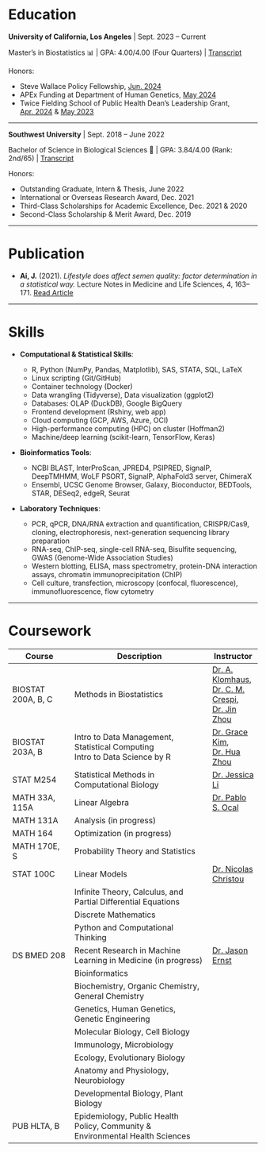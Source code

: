 


# Education


**University of California, Los Angeles** | Sept. 2023 – Current


\newline
Master's in Biostatistics 📊 | GPA: 4.00/4.00 (Four Quarters) | [Transcript](assets/09.19_transcript.pdf)



Honors:  

  + Steve Wallace Policy Fellowship, [Jun. 2024](assets/Offer_Steve_Wallace_Fellows.pdf)
  + APEx Funding at Department of Human Genetics, [May 2024](assets/APEx_Funding.pdf)
  + Twice Fielding School of Public Health Dean’s Leadership Grant, [Apr. 2024](assets/Jiachen_Ai_Dean's_Leadership_Grant.pdf) & [May 2023](assets/Ai,Jiachen_DLG_Continuing.pdf)

---

**Southwest University** | Sept. 2018 – June 2022

\newline
Bachelor of Science in Biological Sciences 🧬 | GPA: 3.84/4.00 (Rank: 2nd/65) | [Transcript](assets/Jiachen_Ai_WES_report.pdf)


Honors:  

  -  Outstanding Graduate, Intern & Thesis, June 2022  
  -  International or Overseas Research Award, Dec. 2021  
  -  Third-Class Scholarships for Academic Excellence, Dec. 2021 & 2020  
  -  Second-Class Scholarship & Merit Award, Dec. 2019  







---

# Publication

- **Ai, J.** (2021). *Lifestyle does affect semen quality: factor determination in a statistical way.* Lecture Notes in Medicine and Life Sciences, 4, 163–171. [Read Article](https://www.clausiuspress.com/conference/article/artId/7114.html)

---



# Skills

- **Computational & Statistical Skills**:  

  + R, Python (NumPy, Pandas, Matplotlib), SAS, STATA, SQL, LaTeX 
  + Linux scripting (Git/GitHub)
  + Container technology (Docker)
  + Data wrangling (Tidyverse), Data visualization (ggplot2)
  + Databases: OLAP (DuckDB), Google BigQuery
  + Frontend development (Rshiny, web app)
  + Cloud computing (GCP, AWS, Azure, OCI)
  + High-performance computing (HPC) on cluster (Hoffman2)
  + Machine/deep learning (scikit-learn, TensorFlow, Keras)

- **Bioinformatics Tools**:

  + NCBI BLAST, InterProScan, JPRED4, PSIPRED, SignalP, DeepTMHMM, WoLF PSORT, SignalP, AlphaFold3 server, ChimeraX
  + Ensembl, UCSC Genome Browser, Galaxy, Bioconductor, BEDTools, STAR, DESeq2, edgeR, Seurat

- **Laboratory Techniques**:

  + PCR, qPCR, DNA/RNA extraction and quantification, CRISPR/Cas9, cloning, electrophoresis, next-generation sequencing library preparation
  + RNA-seq, ChIP-seq, single-cell RNA-seq, Bisulfite sequencing, GWAS (Genome-Wide Association Studies)
  + Western blotting, ELISA, mass spectrometry, protein-DNA interaction assays, chromatin immunoprecipitation (ChIP)
  + Cell culture, transfection, microscopy (confocal, fluorescence), immunofluorescence, flow cytometry


---

# Coursework


| **Course**                  | **Description**                                                 | **Instructor** |
|-----------------------------|-----------------------------------------------------------------|----------------|
| BIOSTAT 200A, \s 200 B, \s 200 C | Methods in Biostatistics  | [Dr. A. Klomhaus](https://profiles.ucla.edu/alexandra.klomhaus), <br> [Dr. C. M. Crespi](https://ph.ucla.edu/about/faculty-staff-directory/catherine-m-crespi), <br> [Dr. Jin Zhou](https://ph.ucla.edu/about/faculty-staff-directory/jin-zhou) |
| BIOSTAT 203A, \s 203 B   | Intro to Data Management, \s Statistical Computing <br> Intro to Data Science by R | [Dr. Grace Kim](https://bioscience.ucla.edu/people/hyun-grace-kim/),  <br> [Dr. Hua Zhou](https://ph.ucla.edu/about/faculty-staff-directory/hua-zhou) |
| STAT M254 | Statistical Methods in Computational Biology | [Dr. Jessica Li](http://jsb.ucla.edu/about-jingyi-jessica-li/) |
| MATH 33A, \s 115A | Linear Algebra | [Dr. Pablo S. Ocal](https://pabloocal.github.io/index.html) | 
| MATH 131A | Analysis (in progress) |
| MATH 164 | Optimization (in progress) |
| MATH 170E, \s S | Probability Theory and Statistics |
| STAT 100C | Linear Models | [Dr. Nicolas Christou](http://www.stat.ucla.edu/~nchristo/)
|  | Infinite Theory, \s Calculus, \s and Partial Differential Equations |
|  | Discrete Mathematics |
|  | Python and Computational Thinking |
| DS BMED 208 | Recent Research in Machine Learning in Medicine (in progress) | [Dr. Jason Ernst](https://ernstlab.biolchem.ucla.edu/people/jason-ernst/) |
|  | Bioinformatics |
|  | Biochemistry, \s Organic Chemistry, \s General Chemistry|
|  | Genetics, \s Human Genetics, \s Genetic Engineering |
|  | Molecular Biology, \s Cell Biology |
|  | Immunology, \s Microbiology |
|  | Ecology, \s Evolutionary Biology |
|  | Anatomy and Physiology, \s Neurobiology |
|  | Developmental Biology, \s Plant Biology |
| PUB HLTA, \s B | Epidemiology, Public Health Policy, Community & Environmental Health Sciences |



